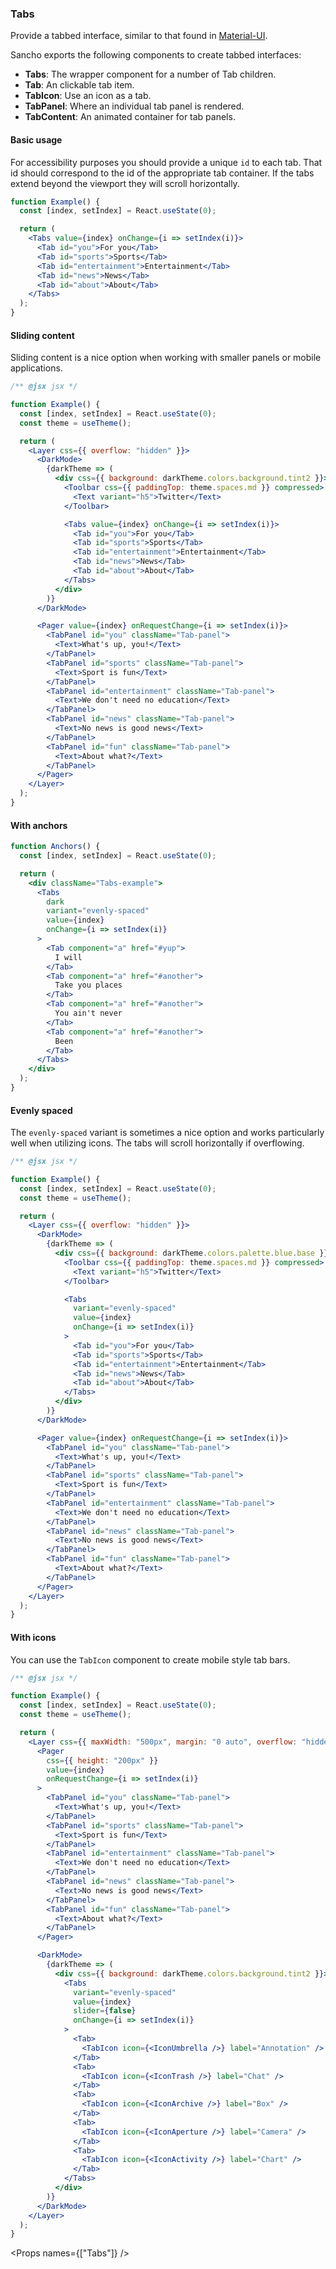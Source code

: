 
<Nav title="Tabs" />
<SEO title="Tabs" />

<Container>
<Article sidebar={[
  { id: 'Tabs', name: 'Tabs' },
  { id: 'Basic usage', name: 'Basic usage' },
  { id: 'Sliding content', name: 'Sliding content' },
  { id: 'With anchors', name: 'Using anchors' },
  { id: 'Evenly spaced', name: 'Evenly spaced' },
  { id: 'With icons', name: 'Using icons' },
  { id: 'Props', name: 'API'}
]}>

# Tabs

Provide a tabbed interface, similar to that found in [Material-UI](https://material-ui.com/demos/tabs/).

Sancho exports the following components to create tabbed interfaces:

- **Tabs**: The wrapper component for a number of Tab children.
- **Tab**: An clickable tab item.
- **TabIcon**: Use an icon as a tab.
- **TabPanel**: Where an individual tab panel is rendered.
- **TabContent**: An animated container for tab panels.

#### Basic usage

For accessibility purposes you should provide a unique `id` to each tab. That id should correspond to the id of the appropriate tab container. If the tabs extend beyond the viewport they will scroll horizontally.

```jsx expanded
function Example() {
  const [index, setIndex] = React.useState(0);

  return (
    <Tabs value={index} onChange={i => setIndex(i)}>
      <Tab id="you">For you</Tab>
      <Tab id="sports">Sports</Tab>
      <Tab id="entertainment">Entertainment</Tab>
      <Tab id="news">News</Tab>
      <Tab id="about">About</Tab>
    </Tabs>
  );
}
```

#### Sliding content

Sliding content is a nice option when working with smaller panels or mobile applications.

```jsx
/** @jsx jsx */

function Example() {
  const [index, setIndex] = React.useState(0);
  const theme = useTheme();

  return (
    <Layer css={{ overflow: "hidden" }}>
      <DarkMode>
        {darkTheme => (
          <div css={{ background: darkTheme.colors.background.tint2 }}>
            <Toolbar css={{ paddingTop: theme.spaces.md }} compressed>
              <Text variant="h5">Twitter</Text>
            </Toolbar>

            <Tabs value={index} onChange={i => setIndex(i)}>
              <Tab id="you">For you</Tab>
              <Tab id="sports">Sports</Tab>
              <Tab id="entertainment">Entertainment</Tab>
              <Tab id="news">News</Tab>
              <Tab id="about">About</Tab>
            </Tabs>
          </div>
        )}
      </DarkMode>

      <Pager value={index} onRequestChange={i => setIndex(i)}>
        <TabPanel id="you" className="Tab-panel">
          <Text>What's up, you!</Text>
        </TabPanel>
        <TabPanel id="sports" className="Tab-panel">
          <Text>Sport is fun</Text>
        </TabPanel>
        <TabPanel id="entertainment" className="Tab-panel">
          <Text>We don't need no education</Text>
        </TabPanel>
        <TabPanel id="news" className="Tab-panel">
          <Text>No news is good news</Text>
        </TabPanel>
        <TabPanel id="fun" className="Tab-panel">
          <Text>About what?</Text>
        </TabPanel>
      </Pager>
    </Layer>
  );
}
```

#### With anchors

```jsx
function Anchors() {
  const [index, setIndex] = React.useState(0);

  return (
    <div className="Tabs-example">
      <Tabs
        dark
        variant="evenly-spaced"
        value={index}
        onChange={i => setIndex(i)}
      >
        <Tab component="a" href="#yup">
          I will
        </Tab>
        <Tab component="a" href="#another">
          Take you places
        </Tab>
        <Tab component="a" href="#another">
          You ain't never
        </Tab>
        <Tab component="a" href="#another">
          Been
        </Tab>
      </Tabs>
    </div>
  );
}
```

#### Evenly spaced

The `evenly-spaced` variant is sometimes a nice option and works particularly well when utilizing icons. The tabs will scroll horizontally if overflowing.

```jsx
/** @jsx jsx */

function Example() {
  const [index, setIndex] = React.useState(0);
  const theme = useTheme();

  return (
    <Layer css={{ overflow: "hidden" }}>
      <DarkMode>
        {darkTheme => (
          <div css={{ background: darkTheme.colors.palette.blue.base }}>
            <Toolbar css={{ paddingTop: theme.spaces.md }} compressed>
              <Text variant="h5">Twitter</Text>
            </Toolbar>

            <Tabs
              variant="evenly-spaced"
              value={index}
              onChange={i => setIndex(i)}
            >
              <Tab id="you">For you</Tab>
              <Tab id="sports">Sports</Tab>
              <Tab id="entertainment">Entertainment</Tab>
              <Tab id="news">News</Tab>
              <Tab id="about">About</Tab>
            </Tabs>
          </div>
        )}
      </DarkMode>

      <Pager value={index} onRequestChange={i => setIndex(i)}>
        <TabPanel id="you" className="Tab-panel">
          <Text>What's up, you!</Text>
        </TabPanel>
        <TabPanel id="sports" className="Tab-panel">
          <Text>Sport is fun</Text>
        </TabPanel>
        <TabPanel id="entertainment" className="Tab-panel">
          <Text>We don't need no education</Text>
        </TabPanel>
        <TabPanel id="news" className="Tab-panel">
          <Text>No news is good news</Text>
        </TabPanel>
        <TabPanel id="fun" className="Tab-panel">
          <Text>About what?</Text>
        </TabPanel>
      </Pager>
    </Layer>
  );
}
```

#### With icons

You can use the `TabIcon` component to create mobile style tab bars.

```jsx
/** @jsx jsx */

function Example() {
  const [index, setIndex] = React.useState(0);
  const theme = useTheme();

  return (
    <Layer css={{ maxWidth: "500px", margin: "0 auto", overflow: "hidden" }}>
      <Pager
        css={{ height: "200px" }}
        value={index}
        onRequestChange={i => setIndex(i)}
      >
        <TabPanel id="you" className="Tab-panel">
          <Text>What's up, you!</Text>
        </TabPanel>
        <TabPanel id="sports" className="Tab-panel">
          <Text>Sport is fun</Text>
        </TabPanel>
        <TabPanel id="entertainment" className="Tab-panel">
          <Text>We don't need no education</Text>
        </TabPanel>
        <TabPanel id="news" className="Tab-panel">
          <Text>No news is good news</Text>
        </TabPanel>
        <TabPanel id="fun" className="Tab-panel">
          <Text>About what?</Text>
        </TabPanel>
      </Pager>

      <DarkMode>
        {darkTheme => (
          <div css={{ background: darkTheme.colors.background.tint2 }}>
            <Tabs
              variant="evenly-spaced"
              value={index}
              slider={false}
              onChange={i => setIndex(i)}
            >
              <Tab>
                <TabIcon icon={<IconUmbrella />} label="Annotation" />
              </Tab>
              <Tab>
                <TabIcon icon={<IconTrash />} label="Chat" />
              </Tab>
              <Tab>
                <TabIcon icon={<IconArchive />} label="Box" />
              </Tab>
              <Tab>
                <TabIcon icon={<IconAperture />} label="Camera" />
              </Tab>
              <Tab>
                <TabIcon icon={<IconActivity />} label="Chart" />
              </Tab>
            </Tabs>
          </div>
        )}
      </DarkMode>
    </Layer>
  );
}
```

<Props names={["Tabs"]} />

</Article>
</Container>
